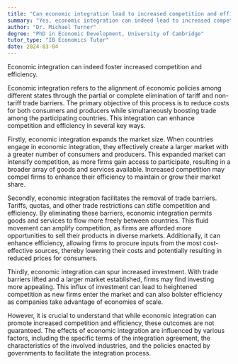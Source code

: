 ```yaml
---
title: "Can economic integration lead to increased competition and efficiency?"
summary: "Yes, economic integration can indeed lead to increased competition and efficiency."
author: "Dr. Michael Turner"
degree: "PhD in Economic Development, University of Cambridge"
tutor_type: "IB Economics Tutor"
date: 2024-03-04
---
```


Economic integration can indeed foster increased competition and efficiency.

Economic integration refers to the alignment of economic policies among different states through the partial or complete elimination of tariff and non-tariff trade barriers. The primary objective of this process is to reduce costs for both consumers and producers while simultaneously boosting trade among the participating countries. This integration can enhance competition and efficiency in several key ways.

Firstly, economic integration expands the market size. When countries engage in economic integration, they effectively create a larger market with a greater number of consumers and producers. This expanded market can intensify competition, as more firms gain access to participate, resulting in a broader array of goods and services available. Increased competition may compel firms to enhance their efficiency to maintain or grow their market share.

Secondly, economic integration facilitates the removal of trade barriers. Tariffs, quotas, and other trade restrictions can stifle competition and efficiency. By eliminating these barriers, economic integration permits goods and services to flow more freely between countries. This fluid movement can amplify competition, as firms are afforded more opportunities to sell their products in diverse markets. Additionally, it can enhance efficiency, allowing firms to procure inputs from the most cost-effective sources, thereby lowering their costs and potentially resulting in reduced prices for consumers.

Thirdly, economic integration can spur increased investment. With trade barriers lifted and a larger market established, firms may find investing more appealing. This influx of investment can lead to heightened competition as new firms enter the market and can also bolster efficiency as companies take advantage of economies of scale.

However, it is crucial to understand that while economic integration can promote increased competition and efficiency, these outcomes are not guaranteed. The effects of economic integration are influenced by various factors, including the specific terms of the integration agreement, the characteristics of the involved industries, and the policies enacted by governments to facilitate the integration process.
    